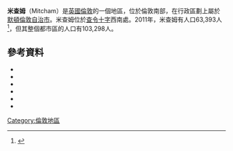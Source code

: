 {{infobox UK place|
| country                  = 英格蘭
| static_image_name        = Eagle House, London Road, Mitcham. - geograph.org.uk - 22085.jpg
| static_image_caption     = Eagle House, London Road, Mitcham, built in 1705
| region                   = 大倫敦
| population               = 63,393 
| population_ref           = (103,298 the Mitcham and Morden parlimentary seat)<ref name=2011census>{{cite web | url=http://neighbourhood.statistics.gov.uk/dissemination/LeadTableView.do?b=6508016&i=1001x1003x1032x1004&enc=1&dsFamilyId=2491 | title=Population Density, 2011 | work=Area: Mitcham and Morden (Westminster Parliamentary Constituency) | publisher=[[Office_for_National_Statistics|Office for National Statistics]] | access-date=2016-02-04 | archive-url=https://web.archive.org/web/20150602142131/http://neighbourhood.statistics.gov.uk/dissemination/LeadTableView.do?b=6508016&i=1001x1003x1032x1004&enc=1&dsFamilyId=2491 | archive-date=2015-06-02 | dead-url=yes }}</ref>
| official_name            = Mitcham
| latitude                 = 51.4009
| longitude                = -0.1517
| london_borough           = Merton
| constituency_westminster = [[Mitcham_and_Morden_(UK_Parliament_constituency)|Mitcham and Morden]]
| post_town                = MITCHAM
| postcode_area            = CR
| postcode_district        = CR4
| dial_code                = 020
| os_grid_reference        = TQ285685
}}
'''米查姆'''（Mitcham）是[[英國|英國]][[倫敦|倫敦]]的一個地區，位於倫敦南部，在行政區劃上屬於[[默頓倫敦自治市|默頓倫敦自治市]]。米查姆位於[[查令十字|查令十字]]西南{{convert|7.2|mi}}處。2011年，米查姆有人口63,393人<ref>{{cite web |url=http://data.london.gov.uk/2011-census-ward-pop |title=存档副本 |accessdate=2014-06-09 |deadurl=yes |archiveurl=https://web.archive.org/web/20140222202755/http://data.london.gov.uk/2011-census-ward-pop |archivedate=2014-02-22 }}</ref>，但其整個都市區的人口有103,298人。

==參考資料==
{{reflist}}
*{{cite web | title=Merry Making at Mitcham | publisher=The [[University_of_Sheffield|University of Sheffield]]'s National Fairground Archive | url=http://www.shef.ac.uk/nfa/history/worlds_fair/articles/mitcham.php | archiveurl=https://web.archive.org/web/20041221055635/http://www.shef.ac.uk/nfa/history/worlds_fair/articles/mitcham.php | archivedate=2004年12月21日 | website=[[Wayback_Machine|Wayback Machine]] | deadurl=yes }}
*{{cite web | url=http://www.merton.gov.uk/history/makingmerton.htm | title=Making Merton | publisher=[[Merton_London_Borough_Council|Merton Council]] | deadurl=yes | archiveurl=https://web.archive.org/web/20090426101503/http://www.merton.gov.uk/history/makingmerton.htm | archivedate=2009-04-26 }}
*{{cite web | title=A Brief History of Merton by John Precedo: Part 1 - Romans to the Norman Conquest | publisher=Tooting Community Website | url=http://pages.britishlibrary.net/rhavy/heugont.html | archiveurl=https://web.archive.org/web/20050413092553/http://pages.britishlibrary.net/rhavy/heugont.html | archivedate=2005年4月13日 | website=[[Wayback_Machine|Wayback Machine]] | deadurl=yes }}
*{{cite book | url=http://books.google.co.uk/books?id=f0OWAAAACAAJ | title=The 'Canons' Mitcham | author=Eric Norman Montague | publisher=Merton Historical Society | year=1976 | isbn=0-95-014883-0}}
*{{cite book | url=http://books.google.co.uk/books?id=SMSnAAAACAAJ | title=North Mitcham | author=Eric Norman Montague | publisher=Merton Historical Society | year=2001 | isbn=1-90-389907-9}}
*{{cite book | url=http://books.google.co.uk/books?id=cfdgNAAACAAJ | title=The Historic River Wandle: Phipps Bridge to Morden Hall | author=Eric Norman Montague | publisher=Merton Historical Society | year=1996 | isbn=0-90-517425-9}}

{{UK-geo-stub}}
{{倫敦地區}}
{{normdaten}}
{{DEFAULTSORT:Mitcham}}
[[Category:倫敦地區|Category:倫敦地區]]